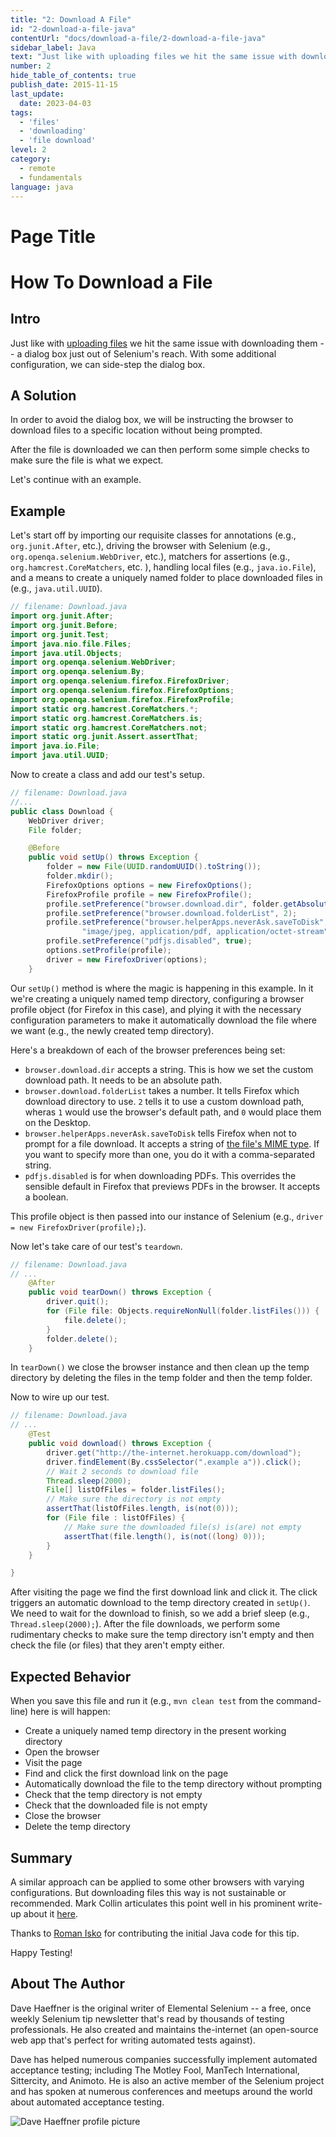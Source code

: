 ```yaml
---
title: "2: Download A File"
id: "2-download-a-file-java"
contentUrl: "docs/download-a-file/2-download-a-file-java"
sidebar_label: Java
text: "Just like with uploading files we hit the same issue with downloading them a dialog box just out of Selenium's reach. With some additional configuration, we can side-step the dialog box."
number: 2
hide_table_of_contents: true
publish_date: 2015-11-15
last_update:
  date: 2023-04-03
tags:
  - 'files'
  - 'downloading'
  - 'file download'
level: 2
category:
  - remote
  - fundamentals
language: java
---
```


# Page Title

# How To Download a File

## Intro

Just like with [uploading files](/docs/how-to-upload-a-file/) we hit the same issue with downloading them -- a dialog box
just out of Selenium's reach. With some additional configuration, we can side-step the dialog box.


## A Solution

In order to avoid the dialog box, we will be instructing the browser to download files to a specific location without being prompted.

After the file is downloaded we can then perform some simple checks to make sure the file is what we expect.

Let's continue with an example.

## Example

Let's start off by importing our requisite classes for annotations (e.g., `org.junit.After`, etc.), driving the browser with Selenium (e.g., `org.openqa.selenium.WebDriver`, etc.), matchers for assertions (e.g., `org.hamcrest.CoreMatchers`, etc. ), handling local files (e.g., `java.io.File`), and a means to create a uniquely named folder to place downloaded files in (e.g., `java.util.UUID`).

```java
// filename: Download.java
import org.junit.After;
import org.junit.Before;
import org.junit.Test;
import java.nio.file.Files;
import java.util.Objects;
import org.openqa.selenium.WebDriver;
import org.openqa.selenium.By;
import org.openqa.selenium.firefox.FirefoxDriver;
import org.openqa.selenium.firefox.FirefoxOptions;
import org.openqa.selenium.firefox.FirefoxProfile;
import static org.hamcrest.CoreMatchers.*;
import static org.hamcrest.CoreMatchers.is;
import static org.hamcrest.CoreMatchers.not;
import static org.junit.Assert.assertThat;
import java.io.File;
import java.util.UUID;
```

Now to create a class and add our test's setup.

```java
// filename: Download.java
//...
public class Download {
    WebDriver driver;
    File folder;

    @Before
    public void setUp() throws Exception {
        folder = new File(UUID.randomUUID().toString());
        folder.mkdir();
        FirefoxOptions options = new FirefoxOptions();
        FirefoxProfile profile = new FirefoxProfile();
        profile.setPreference("browser.download.dir", folder.getAbsolutePath());
        profile.setPreference("browser.download.folderList", 2);
        profile.setPreference("browser.helperApps.neverAsk.saveToDisk",
                "image/jpeg, application/pdf, application/octet-stream");
        profile.setPreference("pdfjs.disabled", true);
        options.setProfile(profile);
        driver = new FirefoxDriver(options);
    }

```

Our `setUp()` method is where the magic is happening in this example. In it we're creating a uniquely named temp directory, configuring a browser profile object (for Firefox in this case), and plying it with the necessary configuration parameters to make it automatically download the file where we want (e.g., the newly created temp directory).

Here's a breakdown of each of the browser preferences being set:

+ `browser.download.dir` accepts a string. This is how we set the custom download path. It needs to be an absolute path.
+ `browser.download.folderList` takes a number. It tells Firefox which download directory to use. `2` tells it to use a custom download path, wheras `1` would use the browser's default path, and `0` would place them on the Desktop.
+ `browser.helperApps.neverAsk.saveToDisk` tells Firefox when not to prompt for a file download. It accepts a string of [the file's MIME type](http://en.wikipedia.org/wiki/Internet_media_type). If you want to specify more than one, you do it with a comma-separated string.
+ `pdfjs.disabled` is for when downloading PDFs. This overrides the sensible default in Firefox that previews PDFs in the browser. It accepts a boolean.

This profile object is then passed into our instance of Selenium (e.g., `driver = new FirefoxDriver(profile);`).

Now let's take care of our test's `teardown`.

```java
// filename: Download.java
// ...
    @After
    public void tearDown() throws Exception {
        driver.quit();
        for (File file: Objects.requireNonNull(folder.listFiles())) {
            file.delete();
        }
        folder.delete();
    }
```

In `tearDown()` we close the browser instance and then clean up the temp directory by deleting the files in the temp folder and then the temp folder.

Now to wire up our test.

```java
// filename: Download.java
// ...
    @Test
    public void download() throws Exception {
        driver.get("http://the-internet.herokuapp.com/download");
        driver.findElement(By.cssSelector(".example a")).click();
        // Wait 2 seconds to download file
        Thread.sleep(2000);
        File[] listOfFiles = folder.listFiles();
        // Make sure the directory is not empty
        assertThat(listOfFiles.length, is(not(0)));
        for (File file : listOfFiles) {
            // Make sure the downloaded file(s) is(are) not empty
            assertThat(file.length(), is(not((long) 0)));
        }
    }

}
```

After visiting the page we find the first download link and click it. The click triggers an automatic download to the temp directory created in `setUp()`. We need to wait for the download to finish, so we add a brief sleep (e.g., `Thread.sleep(2000);`). After the file downloads, we perform some rudimentary checks to make sure the temp directory isn't empty and then check the file (or files) that they aren't empty either.

## Expected Behavior

When you save this file and run it (e.g., `mvn clean test` from the command-line) here is will happen:

+ Create a uniquely named temp directory in the present working directory
+ Open the browser
+ Visit the page
+ Find and click the first download link on the page
+ Automatically download the file to the temp directory without prompting
+ Check that the temp directory is not empty
+ Check that the downloaded file is not empty
+ Close the browser
+ Delete the temp directory

## Summary

A similar approach can be applied to some other browsers with varying configurations. But downloading files this way is not sustainable or recommended. Mark Collin articulates this point well in his prominent write-up about it [here](http://ardesco.lazerycode.com/index.php/2012/07/how-to-download-files-with-selenium-and-why-you-shouldnt/).

Thanks to [Roman Isko](https://github.com/RomanIsko) for contributing the initial Java code for this tip.

Happy Testing!

## About The Author

Dave Haeffner is the original writer of Elemental Selenium -- a free, once weekly Selenium tip newsletter that's read by thousands of testing professionals. He also created and maintains the-internet (an open-source web app that's perfect for writing automated tests against).

Dave has helped numerous companies successfully implement automated acceptance testing; including The Motley Fool, ManTech International, Sittercity, and Animoto. He is also an active member of the Selenium project and has spoken at numerous conferences and meetups around the world about automated acceptance testing.

![Dave Haeffner profile picture](/img/authors/dave-haeffner.jpeg#author-img 'a title')
